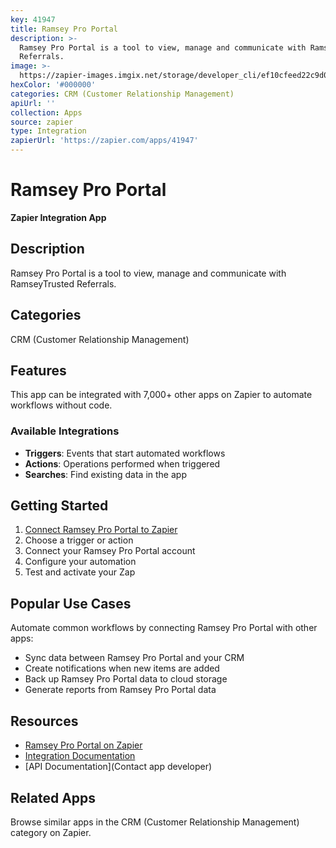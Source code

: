 ```yaml
---
key: 41947
title: Ramsey Pro Portal
description: >-
  Ramsey Pro Portal is a tool to view, manage and communicate with RamseyTrusted
  Referrals.
image: >-
  https://zapier-images.imgix.net/storage/developer_cli/ef10cfeed22c9d0d5747841fb7c94838.png?auto=format%2Ccompress&ixlib=python-3.0.0&q=50
hexColor: '#000000'
categories: CRM (Customer Relationship Management)
apiUrl: ''
collection: Apps
source: zapier
type: Integration
zapierUrl: 'https://zapier.com/apps/41947'
---
```

# Ramsey Pro Portal

**Zapier Integration App**

## Description

Ramsey Pro Portal is a tool to view, manage and communicate with RamseyTrusted Referrals.

## Categories

CRM (Customer Relationship Management)

## Features

This app can be integrated with 7,000+ other apps on Zapier to automate workflows without code.

### Available Integrations

- **Triggers**: Events that start automated workflows
- **Actions**: Operations performed when triggered
- **Searches**: Find existing data in the app

## Getting Started

1. [Connect Ramsey Pro Portal to Zapier](https://zapier.com/apps/41947)
2. Choose a trigger or action
3. Connect your Ramsey Pro Portal account
4. Configure your automation
5. Test and activate your Zap

## Popular Use Cases

Automate common workflows by connecting Ramsey Pro Portal with other apps:

- Sync data between Ramsey Pro Portal and your CRM
- Create notifications when new items are added
- Back up Ramsey Pro Portal data to cloud storage
- Generate reports from Ramsey Pro Portal data

## Resources

- [Ramsey Pro Portal on Zapier](https://zapier.com/apps/41947)
- [Integration Documentation](https://zapier.com/apps/41947/integrations)
- [API Documentation](Contact app developer)

## Related Apps

Browse similar apps in the CRM (Customer Relationship Management) category on Zapier.
